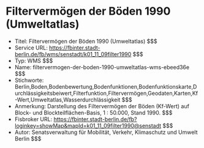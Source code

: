 # Filtervermögen der Böden 1990 (Umweltatlas)
- Titel: Filtervermögen der Böden 1990 (Umweltatlas) $$$
- Service URL: https://fbinter.stadt-berlin.de/fb/wms/senstadt/k01_11_09filter1990 $$$
- Typ: WMS $$$
- Name: filtervermogen-der-boden-1990-umweltatlas-wms-ebeed36e $$$
- Stichworte: Berlin,Boden,Bodenbewertung,Bodenfunktionen,Bodenfunktionskarte,Durchlässigkeitsbeiwert,Filterfunktion,Filtervermögen,Geodaten,Karten,Kf-Wert,Umweltatlas,Wasserdurchlässigkeit $$$
- Anmerkung: Darstellung des Filtervermögen der Böden (Kf-Wert) auf Block- und Blockteilflächen-Basis, 1 : 50.000, Stand 1990. $$$
- Fisbroker URL: https://fbinter.stadt-berlin.de/fb?loginkey=showMap&mapId=k01_11_09filter1990@senstadt $$$
- Autor: Senatsverwaltung für Mobilität, Verkehr, Klimaschutz und Umwelt Berlin $$$
